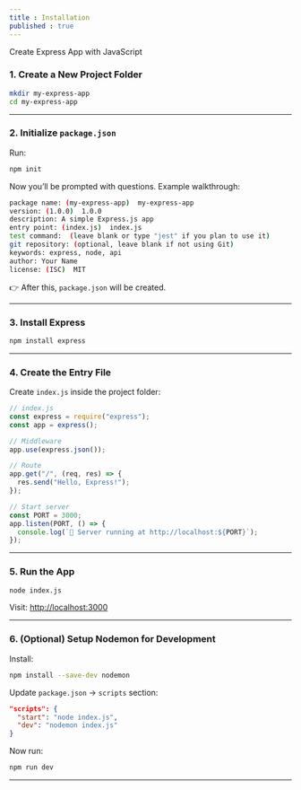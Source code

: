```yaml
---
title : Installation
published : true
---
```



Create Express App with JavaScript

### 1. Create a New Project Folder

```bash
mkdir my-express-app
cd my-express-app
```

---

### 2. Initialize `package.json`

Run:

```bash
npm init
```

Now you’ll be prompted with questions. Example walkthrough:

```bash
package name: (my-express-app)  my-express-app
version: (1.0.0)  1.0.0
description: A simple Express.js app
entry point: (index.js)  index.js
test command:  (leave blank or type "jest" if you plan to use it)
git repository: (optional, leave blank if not using Git)
keywords: express, node, api
author: Your Name
license: (ISC)  MIT
```

👉 After this, `package.json` will be created.

---

### 3. Install Express

```bash
npm install express
```

---

### 4. Create the Entry File

Create `index.js` inside the project folder:

```js
// index.js
const express = require("express");
const app = express();

// Middleware
app.use(express.json());

// Route
app.get("/", (req, res) => {
  res.send("Hello, Express!");
});

// Start server
const PORT = 3000;
app.listen(PORT, () => {
  console.log(`🚀 Server running at http://localhost:${PORT}`);
});
```

---

### 5. Run the App

```bash
node index.js
```

Visit: [http://localhost:3000](http://localhost:3000)

---

### 6. (Optional) Setup Nodemon for Development

Install:

```bash
npm install --save-dev nodemon
```

Update `package.json` → `scripts` section:

```json
"scripts": {
  "start": "node index.js",
  "dev": "nodemon index.js"
}
```

Now run:

```bash
npm run dev
```

---


